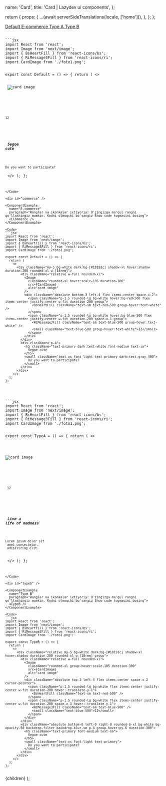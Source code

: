 


  name: 'Card',
  title: 'Card | Lazydev ui components',
};

  return {
    props: {
      ...(await serverSideTranslations(locale, ['home'])),
    },
  };
};

<SidebarLink>
  <a href="#default" className="text-right">
    Default
  </a>
  <a href="#commerce" className="text-right">
    E-commerce
  </a>
  <a href="#typea" className="text-right">
    Type A
  </a>
  <a href="#typeb" className="text-right">
    Type B
  </a>
</SidebarLink>

<PrevAndNext
  leftPath="/docs/components/toast"
  rightPath="/docs/components/tag-input"
/>

<div id="default" />

<ComponentExample
  name="Default"
  paragraph="Ranglar va ikonkalar ixtiyoriy! O'zingizga ma'qul rangni qo'llashingiz mumkin. Kodni olmoqchi bo'sangiz Show code tugmasini bosing">
  <Default />
</ComponentExample>

<Code>
```jsx
import React from 'react';
import Image from 'next/image';
import { BsHeartFill } from 'react-icons/bs';
import { RiMessage3Fill } from 'react-icons/ri';
import CardImage from './foto1.png';

export const Default = () => {
  return (
    <>
      <div className="my-5 bg-white dark:bg-[#18191c] shadow-xl hover:shadow duration-200 rounded-xl w-[18rem]">
        <div className="relative w-full rounded-xl">
          <Image
            className="rounded-xl hover:scale-105 duration-300"
            src={CardImage}
            alt="card image"
          />
          <div className="absolute bottom-3 left-4 flex items-center space-x-2">
            <span className="p-1.5 rounded-lg bg-white hover:bg-red-500 flex items-center justify-center w-fit duration-200 group">
              <BsHeartFill className="text-sm text-red-500 group-hover:text-white" />
            </span>
            <span className="p-1.5 rounded-lg bg-white hover:bg-blue-500 flex items-center justify-center w-fit duration-200 space-x-1 group">
              <RiMessage3Fill className="text-sm text-blue-500 group-hover:text-white" />
              <small className="text-blue-500 group-hover:text-white">12</small>
            </span>
          </div>
        </div>
        <div className="p-4">
          <h5 className="text-primary dark:text-white font-medium text-sm">
            Segoe cute
          </h5>
          <small className="text-xs font-light text-primary dark:text-gray-400">
            Do you want to participate?
          </small>
        </div>
      </div>
    </>
  );
};
````
</Code>

<div id="commerce" />

<ComponentExample
  name="E-commerce"
  paragraph="Ranglar va ikonkalar ixtiyoriy! O'zingizga ma'qul rangni qo'llashingiz mumkin. Kodni olmoqchi bo'sangiz Show code tugmasini bosing">
  <ECommerce />
</ComponentExample>

<Code>
```jsx
import React from 'react';
import Image from 'next/image';
import { BsHeartFill } from 'react-icons/bs';
import { RiMessage3Fill } from 'react-icons/ri';
import CardImage from './foto1.png';

export const Default = () => {
  return (
    <>
      <div className="my-5 bg-white dark:bg-[#18191c] shadow-xl hover:shadow duration-200 rounded-xl w-[18rem]">
        <div className="relative w-full rounded-xl">
          <Image
            className="rounded-xl hover:scale-105 duration-300"
            src={CardImage}
            alt="card image"
          />
          <div className="absolute bottom-3 left-4 flex items-center space-x-2">
            <span className="p-1.5 rounded-lg bg-white hover:bg-red-500 flex items-center justify-center w-fit duration-200 group">
              <BsHeartFill className="text-sm text-red-500 group-hover:text-white" />
            </span>
            <span className="p-1.5 rounded-lg bg-white hover:bg-blue-500 flex items-center justify-center w-fit duration-200 space-x-1 group">
              <RiMessage3Fill className="text-sm text-blue-500 group-hover:text-white" />
              <small className="text-blue-500 group-hover:text-white">12</small>
            </span>
          </div>
        </div>
        <div className="p-4">
          <h5 className="text-primary dark:text-white font-medium text-sm">
            Segoe cute
          </h5>
          <small className="text-xs font-light text-primary dark:text-gray-400">
            Do you want to participate?
          </small>
        </div>
      </div>
    </>
  );
};
````
</Code>

<div id="typea" />

<ComponentExample
  name="Type A"
  paragraph="Ranglar va ikonkalar ixtiyoriy! O'zingizga ma'qul rangni qo'llashingiz mumkin. Kodni olmoqchi bo'sangiz Show code tugmasini bosing">
  <TypeA />
</ComponentExample>

<Code>
```jsx
import React from 'react';
import Image from 'next/image';
import { BsHeartFill } from 'react-icons/bs';
import { RiMessage3Fill } from 'react-icons/ri';
import CardImage from './foto1.png';

export const TypeA = () => {
  return (
    <>
      <div className="flex bg-white dark:bg-[#18191c] shadow-xl hover:shadow rounded-xl hover:scale-105 duration-300">
        <div className=" w-[13rem]">
          <div className="relative w-full scale-100">
            <Image className="rounded-xl" src={CardImage} alt="card image" />
            <div className="absolute bottom-3 left-4 flex items-center space-x-2">
              <span className="p-1.5 rounded-lg bg-white hover:bg-red-500 flex items-center justify-center w-fit group duration-200">
                <BsHeartFill className="text-sm text-red-500 group-hover:text-white" />
              </span>
              <span className="p-1.5 rounded-lg bg-white hover:bg-blue-500 flex items-center justify-center w-fit group duration-200 space-x-1">
                <RiMessage3Fill className="text-sm text-blue-500 group-hover:text-white" />
                <small className="text-blue-500 group-hover:text-white">
                  12
                </small>
              </span>
            </div>
          </div>
        </div>
        <div className="p-4">
          <h5 className="text-primary dark:text-white font-medium text-sm">
            Live a life of madness
          </h5>
          <small className="text-xs font-light text-primary dark:text-gray-400">
            Lorem ipsum dolor sit <br /> amet consectetur, <br /> adipisicing
            elit.
          </small>
        </div>
      </div>
    </>
  );
};
```
</Code>

<div id="typeb" />

<ComponentExample
  name="Type B"
  paragraph="Ranglar va ikonkalar ixtiyoriy! O'zingizga ma'qul rangni qo'llashingiz mumkin. Kodni olmoqchi bo'sangiz Show code tugmasini bosing">
  <TypeB />
</ComponentExample>

<Code>
```jsx
import React from 'react';
import Image from 'next/image';
import { BsHeartFill } from 'react-icons/bs';
import { RiMessage3Fill } from 'react-icons/ri';
import CardImage from './foto1.png';

export const TypeB = () => {
  return (
    <>
      <div className="relative my-5 bg-white dark:bg-[#18191c] shadow-xl hover:shadow duration-200 rounded-xl w-[18rem] group">
        <div className="relative w-full rounded-xl">
          <Image
            className="rounded-xl group-hover:scale-105 duration-300"
            src={CardImage}
            alt="card image"
          />
          <div className="absolute top-3 left-4 flex items-center space-x-2 cursor-pointer">
            <span className="p-1.5 rounded-lg bg-white flex items-center justify-center w-fit duration-200 hover:-translate-y-1">
              <BsHeartFill className="text-sm text-red-500" />
            </span>
            <span className="p-1.5 rounded-lg bg-white flex items-center justify-center w-fit duration-200 space-x-1 hover:-translate-y-1">
              <RiMessage3Fill className="text-sm text-blue-500" />
              <small className="text-blue-500">12</small>
            </span>
          </div>
        </div>
        <div className="absolute bottom-0 left-0 right-0 rounded-b-xl bg-white bg-opacity-50 backdrop-filter backdrop-blur-sm p-4 group-hover:py-6 duration-300">
          <h5 className="text-primary font-medium text-sm">
            Segoe cute
          </h5>
          <small className="text-xs font-light text-primary">
            Do you want to participate?
          </small>
        </div>
      </div>
    </>
  );
};
```
</Code>

  <NestedLayout name={meta.name} title={meta.title}>
    {children}
  </NestedLayout>
);
